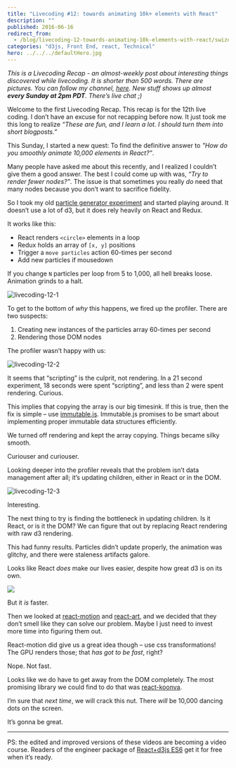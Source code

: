 ```yaml
---
title: "Livecoding #12: towards animating 10k+ elements with React"
description: ""
published: 2016-06-16
redirect_from:
  - /blog/livecoding-12-towards-animating-10k-elements-with-react/swizec/6835
categories: "d3js, Front End, react, Technical"
hero: ../../../defaultHero.jpg
---
```


_This is a Livecoding Recap - an almost-weekly post about interesting things discovered while livecoding. It is shorter than 500 words. There are pictures. You can follow my channel, [here](https://www.livecoding.tv/swizec/). New stuff shows up almost **every Sunday at 2pm PDT**. There’s live chat ;)_

Welcome to the first Livecoding Recap. This recap is for the 12th live coding. I don’t have an excuse for not recapping before now. It just took me this long to realize _“These are fun, and I learn a lot. I should turn them into short blogposts.”_

This Sunday, I started a new quest: To find the definitive answer to _"How do you smoothly animate 10,000 elements in React?”_.

Many people have asked me about this recently, and I realized I couldn’t give them a good answer. The best I could come up with was, _“Try to render fewer nodes?”_. The issue is that sometimes you really _do_ need that many nodes because you don’t want to sacrifice fidelity.

So I took my old [particle generator experiment](https://swizec.com/blog/animating-with-react-redux-and-d3/) and started playing around. It doesn’t use a lot of d3, but it does rely heavily on React and Redux.

It works like this:

- React renders `<circle>` elements in a loop
- Redux holds an array of `[x, y]` positions
- Trigger a `move particles` action 60-times per second
- Add new particles if mousedown

If you change `N` particles per loop from 5 to 1,000, all hell breaks loose. Animation grinds to a halt.

![livecoding-12-1](https://swizec.com/wp-content/uploads/2016/06/livecoding-12-1-1024x551.png)

To get to the bottom of _why_ this happens, we fired up the profiler. There are two suspects:

1.  Creating new instances of the particles array 60-times per second
2.  Rendering those DOM nodes

The profiler wasn’t happy with us:

![livecoding-12-2](https://swizec.com/wp-content/uploads/2016/06/livecoding-12-2-1024x521.png)

It seems that “scripting” is the culprit, not rendering. In a 21 second experiment, 18 seconds were spent “scripting”, and less than 2 were spent rendering. Curious.

This implies that copying the array is our big timesink. If this is true, then the fix is simple – use [immutable.js](https://facebook.github.io/immutable-js/). Immutable.js promises to be smart about implementing proper immutable data structures efficiently.

We turned off rendering and kept the array copying. Things became silky smooth.

Curiouser and curiouser.

Looking deeper into the profiler reveals that the problem isn’t data management after all; it’s updating children, either in React or in the DOM.

![livecoding-12-3](https://swizec.com/wp-content/uploads/2016/06/livecoding-12-3-1024x185.png)

Interesting.

The next thing to try is finding the bottleneck in updating children. Is it React, or is it the DOM? We can figure that out by replacing React rendering with raw d3 rendering.

This had funny results. Particles didn’t update properly, the animation was glitchy, and there were staleness artifacts galore.

Looks like React _does_ make our lives easier, despite how great d3 is on its own.

![](./img/Thz3F4K.gif)

But it _is_ faster.

Then we looked at [react-motion](https://github.com/chenglou/react-motion) and [react-art](https://github.com/reactjs/react-art), and we decided that they don’t smell like they can solve our problem. Maybe I just need to invest more time into figuring them out.

React-motion did give us a great idea though – use css transformations! The GPU renders those; that _has got to be fast_, right?

Nope. Not fast.

Looks like we do have to get away from the DOM completely. The most promising library we could find to do that was [react-koonva](https://medium.com/@lavrton/using-react-with-html5-canvas-871d07d8d753#.lrwnvr1z6).

I’m sure that _next time_, we will crack this nut. There _will_ be 10,000 dancing dots on the screen.

It’s gonna be great.

---

PS: the edited and improved versions of these videos are becoming a video course. Readers of the engineer package of [React+d3js ES6](https://swizec.com/reactd3js#packages) get it for free when it’s ready.
